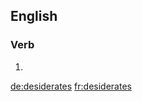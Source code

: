 ==English==

===Verb===
{{head|en|verb form}}

# {{en-third-person singular of|desiderate}}

[[de:desiderates]]
[[fr:desiderates]]